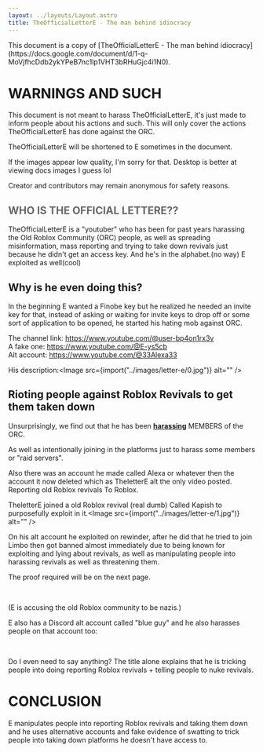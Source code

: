 ```yaml
---
layout: ../layouts/Layout.astro
title: TheOfficialLetterE - The man behind idiocracy
---
```



<div class="notification">
	This document is a copy of [TheOfficialLetterE - The man behind
	idiocracy](https://docs.google.com/document/d/1-q-MoVjfhcDdb2ykYPeB7nc1lp1VHT3bRHuGjc4i1N0).
</div>

# WARNINGS AND SUCH

This document is not meant to harass TheOfficialLetterE, it's just made to inform people about his actions and such. This will only cover the actions TheOfficialLetterE has done against the ORC.

TheOfficialLetterE will be shortened to E sometimes in the document.

If the images appear low quality, I'm sorry for that. Desktop is better at viewing docs images I guess lol

Creator and contributors may remain anonymous for safety reasons.

<h2 style="color:#666">WHO IS THE OFFICIAL LETTERE??</h2>

TheOfficialLetterE is a "youtuber" who has been for past years harassing the Old Roblox Community (ORC) people, as well as spreading misinformation, mass reporting and trying to take down revivals just because he didn't get an access key. And he's in the alphabet.(no way) E exploited as well(cool)

## Why is he even doing this?

In the beginning E wanted a Finobe key but he realized he needed an invite key for that, instead of asking or waiting for invite keys to drop off or some sort of application to be opened, he started his hating mob against ORC.

The channel link: https://www.youtube.com/@user-bp4on1rx3v  
A fake one: https://www.youtube.com/@E-ys5cb  
Alt account: https://www.youtube.com/@33Alexa33

His description:<Image src={import("../images/letter-e/0.jpg")} alt="" />

## Rioting people against Roblox Revivals to get them taken down

Unsurprisingly, we find out that he has been **<ins>harassing</ins>** MEMBERS of the ORC.

As well as intentionally joining in the platforms just to harass some members or "raid servers".

Also there was an account he made called Alexa or whatever then the account it now deleted which as TheletterE alt the only video posted. Reporting old Roblox revivals To Roblox.

TheletterE joined a old Roblox revival (real dumb) Called Kapish to purposefully exploit in it.<Image src={import("../images/letter-e/1.jpg")} alt="" />

On his alt account he exploited on rewinder, after he did that he tried to join Limbo then got banned almost immediately due to being known for exploiting and lying about revivals, as well as manipulating people into harassing revivals as well as threatening them.

The proof required will be on the next page.

<div class="thin">
	<Image src={import("../images/letter-e/2.png")} alt="" />
	<Image src={import("../images/letter-e/3.jpg")} alt="" />
	<Image src={import("../images/letter-e/4.jpg")} alt="" />
	<Image src={import("../images/letter-e/5.jpg")} alt="" />
</div>
<Image src={import("../images/letter-e/6.png")} alt="" />

(E is accusing the old Roblox community to be nazis.)

E also has a Discord alt account called "blue guy" and he also harasses people on that account too:

<div class="thin">
	<Image src={import("../images/letter-e/7.png")} alt="" />
	<Image src={import("../images/letter-e/8.png")} alt="" />
	<Image src={import("../images/letter-e/9.jpg")} alt="" />
</div>

Do I even need to say anything? The title alone explains that he is tricking people into doing reporting Roblox revivals + telling people to nuke revivals.

# CONCLUSION

E manipulates people into reporting Roblox revivals and taking them down and he uses alternative accounts and fake evidence of swatting to trick people into taking down platforms he doesn't have access to.
